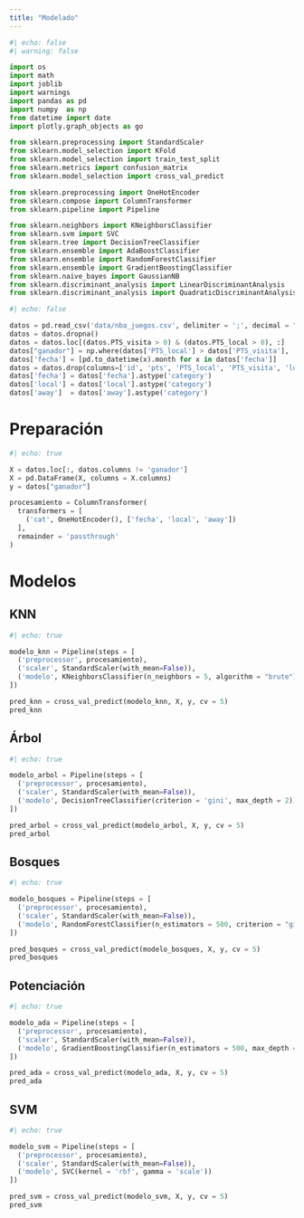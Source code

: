 ```yaml
---
title: "Modelado"
---
```


```python
#| echo: false
#| warning: false

import os
import math
import joblib
import warnings
import pandas as pd
import numpy  as np
from datetime import date
import plotly.graph_objects as go

from sklearn.preprocessing import StandardScaler
from sklearn.model_selection import KFold
from sklearn.model_selection import train_test_split
from sklearn.metrics import confusion_matrix
from sklearn.model_selection import cross_val_predict

from sklearn.preprocessing import OneHotEncoder
from sklearn.compose import ColumnTransformer
from sklearn.pipeline import Pipeline

from sklearn.neighbors import KNeighborsClassifier
from sklearn.svm import SVC
from sklearn.tree import DecisionTreeClassifier
from sklearn.ensemble import AdaBoostClassifier
from sklearn.ensemble import RandomForestClassifier
from sklearn.ensemble import GradientBoostingClassifier
from sklearn.naive_bayes import GaussianNB
from sklearn.discriminant_analysis import LinearDiscriminantAnalysis
from sklearn.discriminant_analysis import QuadraticDiscriminantAnalysis
```

```python
#| echo: false

datos = pd.read_csv('data/nba_juegos.csv', delimiter = ';', decimal = ".")
datos = datos.dropna()
datos = datos.loc[(datos.PTS_visita > 0) & (datos.PTS_local > 0), :]
datos["ganador"] = np.where(datos['PTS_local'] > datos['PTS_visita'], 'local', 'visita')
datos['fecha'] = [pd.to_datetime(x).month for x in datos['fecha']]
datos = datos.drop(columns=['id', 'pts', 'PTS_local', 'PTS_visita', 'lugar'])
datos['fecha'] = datos['fecha'].astype('category')
datos['local'] = datos['local'].astype('category')
datos['away']  = datos['away'].astype('category')
```

# Preparación

```python
#| echo: true

X = datos.loc[:, datos.columns != 'ganador']
X = pd.DataFrame(X, columns = X.columns)
y = datos["ganador"]

procesamiento = ColumnTransformer(
  transformers = [
    ('cat', OneHotEncoder(), ['fecha', 'local', 'away'])
  ],
  remainder = 'passthrough'
)
```

# Modelos

## KNN

```python
#| echo: true

modelo_knn = Pipeline(steps = [
  ('preprocessor', procesamiento),
  ('scaler', StandardScaler(with_mean=False)),
  ('modelo', KNeighborsClassifier(n_neighbors = 5, algorithm = "brute"))
])

pred_knn = cross_val_predict(modelo_knn, X, y, cv = 5)
pred_knn
```

## Árbol

```python
#| echo: true

modelo_arbol = Pipeline(steps = [
  ('preprocessor', procesamiento),
  ('scaler', StandardScaler(with_mean=False)),
  ('modelo', DecisionTreeClassifier(criterion = 'gini', max_depth = 2))
])

pred_arbol = cross_val_predict(modelo_arbol, X, y, cv = 5)
pred_arbol
```

## Bosques

```python
#| echo: true

modelo_bosques = Pipeline(steps = [
  ('preprocessor', procesamiento),
  ('scaler', StandardScaler(with_mean=False)),
  ('modelo', RandomForestClassifier(n_estimators = 500, criterion = "gini", min_samples_split = 50))
])

pred_bosques = cross_val_predict(modelo_bosques, X, y, cv = 5)
pred_bosques
```

## Potenciación

```python
#| echo: true

modelo_ada = Pipeline(steps = [
  ('preprocessor', procesamiento),
  ('scaler', StandardScaler(with_mean=False)),
  ('modelo', GradientBoostingClassifier(n_estimators = 500, max_depth = 2, learning_rate = 0.1, min_samples_split = 10))
])

pred_ada = cross_val_predict(modelo_ada, X, y, cv = 5)
pred_ada
```

## SVM

```python
#| echo: true

modelo_svm = Pipeline(steps = [
  ('preprocessor', procesamiento),
  ('scaler', StandardScaler(with_mean=False)),
  ('modelo', SVC(kernel = 'rbf', gamma = 'scale'))
])

pred_svm = cross_val_predict(modelo_svm, X, y, cv = 5)
pred_svm
```
